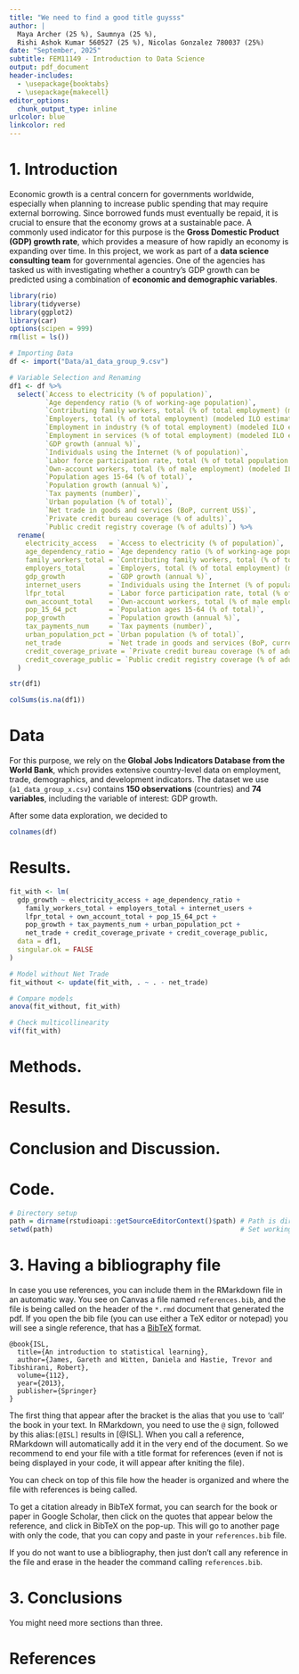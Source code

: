```yaml
---
title: "We need to find a good title guysss"
author: |
  Maya Archer (25 %), Saumnya (25 %),  
  Rishi Ashok Kumar 560527 (25 %), Nicolas Gonzalez 780037 (25%)
date: "September, 2025"
subtitle: FEM11149 - Introduction to Data Science
output: pdf_document
header-includes:
  - \usepackage{booktabs}
  - \usepackage{makecell}
editor_options: 
  chunk_output_type: inline
urlcolor: blue
linkcolor: red
---
```


# 1. Introduction

Economic growth is a central concern for governments worldwide, especially when planning to increase public spending that may require external borrowing. Since borrowed funds must eventually be repaid, it is crucial to ensure that the economy grows at a sustainable pace. A commonly used indicator for this purpose is the **Gross Domestic Product (GDP) growth rate**, which provides a measure of how rapidly an economy is expanding over time.  In this project, we work as part of a **data science consulting team** for governmental agencies. One of the agencies has tasked us with investigating whether a country’s GDP growth can be predicted using a combination of **economic and demographic variables**. 
 

```r
library(rio)
library(tidyverse)
library(ggplot2)
library(car)
options(scipen = 999)
rm(list = ls())

# Importing Data
df <- import("Data/a1_data_group_9.csv")
```

```r
# Variable Selection and Renaming
df1 <- df %>% 
  select(`Access to electricity (% of population)`, 
         `Age dependency ratio (% of working-age population)`, 
         `Contributing family workers, total (% of total employment) (modeled ILO estimate)`, 
         `Employers, total (% of total employment) (modeled ILO estimate)`, 
         `Employment in industry (% of total employment) (modeled ILO estimate)`, 
         `Employment in services (% of total employment) (modeled ILO estimate)`, 
         `GDP growth (annual %)`, 
         `Individuals using the Internet (% of population)`, 
         `Labor force participation rate, total (% of total population ages 15+) (modeled ILO estimate)`, 
         `Own-account workers, total (% of male employment) (modeled ILO estimate)`,  
         `Population ages 15-64 (% of total)`, 
         `Population growth (annual %)`, 
         `Tax payments (number)`, 
         `Urban population (% of total)`,  
         `Net trade in goods and services (BoP, current US$)`, 
         `Private credit bureau coverage (% of adults)`, 
         `Public credit registry coverage (% of adults)`) %>% 
  rename(
    electricity_access   = `Access to electricity (% of population)`,
    age_dependency_ratio = `Age dependency ratio (% of working-age population)`,
    family_workers_total = `Contributing family workers, total (% of total employment) (modeled ILO estimate)`,
    employers_total      = `Employers, total (% of total employment) (modeled ILO estimate)`,
    gdp_growth           = `GDP growth (annual %)`,
    internet_users       = `Individuals using the Internet (% of population)`,
    lfpr_total           = `Labor force participation rate, total (% of total population ages 15+) (modeled ILO estimate)`,
    own_account_total    = `Own-account workers, total (% of male employment) (modeled ILO estimate)`,
    pop_15_64_pct        = `Population ages 15-64 (% of total)`,
    pop_growth           = `Population growth (annual %)`,
    tax_payments_num     = `Tax payments (number)`,
    urban_population_pct = `Urban population (% of total)`,
    net_trade            = `Net trade in goods and services (BoP, current US$)`,
    credit_coverage_private = `Private credit bureau coverage (% of adults)`,
    credit_coverage_public = `Public credit registry coverage (% of adults)`
  )

str(df1)

colSums(is.na(df1))
```

# Data 

For this purpose, we rely on the **Global Jobs Indicators Database from the World Bank**, which provides extensive country-level data on employment, trade, demographics, and development indicators. The dataset we use (`a1_data_group_x.csv`) contains **150 observations** (countries) and **74 variables**, including the variable of interest: GDP growth.

After some data exploration, we decided to 
```r

colnames(df)

```

# Results.


```r
fit_with <- lm(
  gdp_growth ~ electricity_access + age_dependency_ratio +
    family_workers_total + employers_total + internet_users +
    lfpr_total + own_account_total + pop_15_64_pct +
    pop_growth + tax_payments_num + urban_population_pct +
    net_trade + credit_coverage_private + credit_coverage_public,
  data = df1,
  singular.ok = FALSE
)

# Model without Net Trade
fit_without <- update(fit_with, . ~ . - net_trade)

# Compare models
anova(fit_without, fit_with)

# Check multicollinearity
vif(fit_with)
```

# Methods. 

# Results.

# Conclusion and Discussion. 

# Code. 

```r
# Directory setup
path = dirname(rstudioapi::getSourceEditorContext()$path) # Path is directory of this file
setwd(path)                                               # Set working directory
```

# 3. Having a bibliography file

In case you use references, you can include them in the RMarkdown file in an automatic way. You see on Canvas a file named `references.bib`, and the file is being called on the header of the `*.rmd` document that generated the pdf. If you open the bib file (you can use either a TeX editor or notepad) you will see a single reference, that has a [BibTeX](https://www.economics.utoronto.ca/osborne/latex/BIBTEX.HTM) format. 

```{}
@book{ISL,
  title={An introduction to statistical learning},
  author={James, Gareth and Witten, Daniela and Hastie, Trevor and Tibshirani, Robert},
  volume={112},
  year={2013},
  publisher={Springer}
}
```

The first thing that appear after the bracket is the alias that you use to 'call' the book in your text. In RMarkdown, you need to use the `@` sign, followed by this alias:`[@ISL]` results in [@ISL]. When you call a reference, RMarkdown will automatically add it in the very end of the document. So we recommend to end your file with a title format for references (even if not is being displayed in your code, it will appear after kniting the file).

You can check on top of this file how the header is organized and where the file with references is being called.

To get a citation already in BibTeX format, you can search for the book or paper in Google Scholar, then click on the quotes that appear below the reference, and click in BibTeX on the pop-up. This will go to another page with only the code, that you can copy and paste in your `references.bib` file.

If you do not want to use a bibliography, then just don't call any reference in the file and erase in the header the command calling `references.bib`.


# 3. Conclusions

You might need more sections than three.


# References
